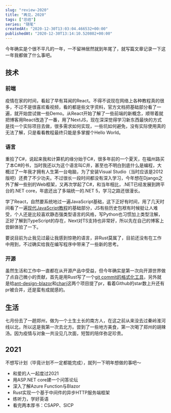 ```yaml
---
slug: "review-2020"
title: "再见，2020"
tags: ["总结"]
series: "随笔"
createdAt: "2020-12-30T13:03:04.466532+00:00"
publishedAt: "2020-12-30T13:14:10.520802+00:00"
---
```


今年确实是个很不平凡的一年，一不留神居然就到年尾了，就写篇文章记录一下这一年我都做了什么事吧。

## 技术

### 前端

疫情在家的时间，看起了早有耳闻的React。不得不说现在网络上各种教程真的很多，不过不是很喜欢看视频，看的都是些文字资料，官方文档把基础部分看了一遍，就开始尝试做一些Demo。从React开始了解了一些前端的新概念，顺带着就把博客用React改造了一番，用了NextJS，现在深深觉得学习新东西最快的方式是找一个实际项目去做，很多需求如何实现，一些坑如何避免，没有实际使用真的无法了解，只是看看教程最终只能是多掌握个Hello World。

### 语言

重拾了C#，说起来我和计算机的缘分始于C#，很多年前的一个夏天，在福州路买了本C#的书，当时我还以为这个语言叫C井，甚至也不明白到底什么是编程，大概过了一年我才拥有人生第一台电脑，为了安装Visual Studio（当时应该是2012版吧）还费了不少功夫。不过很长一段时间都没有深入学习，今年想在Django之外了解一些别的Web框架，又再次学起了C#，和当年相比，.NET已经发展到跨平台的.NET core，年底还出了多端统一的.NET 5，学习之路还很漫长。

学了React，自然要系统地过一遍JavaScript基础，这下正好有时间，用了几天时间看了一遍[现代JavaScript教程](https://zh.javascript.info/)的基础部分，JS有些历史包袱有时候挺让人难受，个人还是比较喜欢静态强类型语言的风格，写Python也习惯加上类型注解，正好了解到TypeScript的存在，Next对TS支持也非常好，所以先在自己的博客上尝鲜体验了一下。

要说目前为止我见过最让我感到惊艳的语言，非Rust莫属了，目前还没有在工作中用到，不过确实给我在编写程序中带来了一些新的思考。

### 开源

虽然生活和工作中一直都在从开源产品中受益，但今年确实是第一次向开源世界做了点自己微小的贡献，首先是用Rust写了一个[git commit的格式化工具](https://github.com/Eliot00/commit-formatter)，另外就是给[ant-design-blazor](https://github.com/ant-design-blazor/ant-design-blazor)和[charj](https://charj-lang.org/)这两个项目提了pr，看着Github的star数上升还有pr被合并，还是蛮有成就感的。

## 生活

七月份去了一趟郑州，做为一个土生土长的南方人，在这之前从来没去过秦岭淮河线以北，所以这是我第一次去北方。尝到了一些地方美食，第一次喝了郑州的胡辣汤。因为疫情与对象一共没见几次面，短暂的陪伴弥足珍贵。

## 2021

不想写计划（毕竟计划不一定都能完成），就列一下明年想做的事吧～

- 和爱的人一起度过2021
- 用ASP.NET core建一个问答论坛
- 深入了解Azure Function与Blazor
- Rust实现一个基于中间件的异步HTTP服务端框架
- 练听力，学好英语
- 看完两本厚书：CSAPP、SICP
